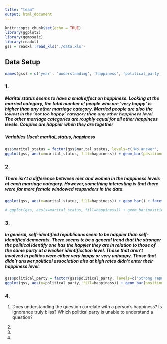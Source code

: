 ```yaml
---
title: "team"
output: html_document
---
```


```r
knitr::opts_chunk$set(echo = TRUE)
library(ggplot2)
library(ggmosaic)
library(readxl)
gss = readxl::read_xls('./data.xls')
```

## Data Setup

```r
names(gss) = c('year', 'understanding', 'happiness', 'political_party', 'region', 'total_income', 'race', 'sex', 'num_children', 'spouse_hours_work_week', 'marital_status', 'respondent_id', 'ballot_used')
```

### 1.

##### Marital status seems to have a small effect on happiness. Looking at the married category, the total number of people who are 'very happy' is higher than any other marriage category. Married people are also the lowest in the 'not too happy' category than any other happiness level. The other marriage categories are roughly equal for all other happiness levels. Couples are happier when they are together 
##### Variables Used: marital_status, happiness
```r
gss$marital_status = factor(gss$marital_status, levels=c('No answer', 'Never married', 'Divorced', 'Separated', 'Widowed', 'Married', 'NA'))
ggplot(gss, aes(x=marital_status, fill=happiness)) + geom_bar(position='fill')
```

### 2.

##### There isn't a difference between men and women in the happiness levels at each marriage category. However, something interesting is that there were far more female windowed responders in the data.
```r
ggplot(gss, aes(x=marital_status, fill=happiness)) + geom_bar() + facet_wrap(~sex) + coord_flip()
```

```r
# ggplot(gss, aes(x=marital_status, fill=happiness)) + geom_bar(position='fill') + facet_grid(marital_status ~ sex) + coord_flip()
```

### 3.

##### In general, self-identified republicans seem to be happier than self-identified democrats. There seems to be a general trend that the stronger the political identify one has the happier they are in relation to those of the same party at a weaker identification level. Those that aren't involved in politics were either very happy or very unhappy. Those that didn't answer political association also at high rates didn't enter their happiness level.
```r
gss$political_party = factor(gss$political_party, levels=c('Strong republican', 'Not str republican', 'Ind,near rep', 'Independent', 'Ind,near dem', 'Not str democrat', 'Strong democrat', 'Other party', 'No answer', 'Don\'t know'))
ggplot(gss, aes(x=political_party, fill=happiness)) + geom_bar(position='fill') +  coord_flip()
```


### 4.

1. Does understanding the question correlate with a person's happiness? Is ignorance truly bliss? Which political party is unable to understand a question?



2. 
3. 
4. 
